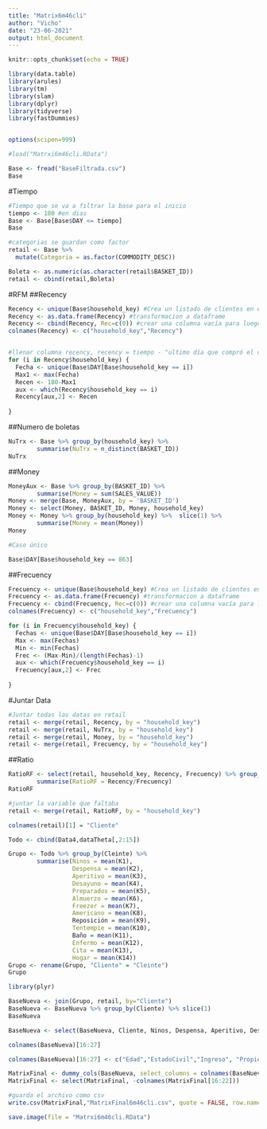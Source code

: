```yaml
---
title: "Matrix6m46cli"
author: "Vicho"
date: "23-06-2021"
output: html_document
---
```


```r
knitr::opts_chunk$set(echo = TRUE)
```

```r
library(data.table)
library(arules)
library(tm)
library(slam)
library(dplyr)
library(tidyverse)
library(fastDummies)


options(scipen=999)

```

```r
#load("Matrxi6m46cli.RData")
```

```r
Base <- fread("BaseFiltrada.csv")
Base
```

#Tiempo
```r
#Tiempo que se va a filtrar la base para el inicio
tiempo <- 180 #en dias
Base <- Base[Base$DAY <= tiempo]
Base
```

```r
#categorias se guardan como factor
retail <- Base %>% 
  mutate(Categoria = as.factor(COMMODITY_DESC))
```


```r
Boleta <- as.numeric(as.character(retail$BASKET_ID))
retail <- cbind(retail,Boleta)
```



#RFM
##Recency
```r
Recency <- unique(Base$household_key) #Crea un listado de clientes en el tiempo determinado
Recency <- as.data.frame(Recency) #transformacion a dataframe
Recency <- cbind(Recency, Rec=c(0)) #crear una columna vacía para luego llenarla con el recency
colnames(Recency) <- c("household_key","Recency")


#llenar columna recency, recency = tiempo - "ultimo día que compró el cliente"
for (i in Recency$household_key) {
  Fecha <- unique(Base$DAY[Base$household_key == i])
  Max1 <- max(Fecha)
  Recen <- 180-Max1
  aux <- which(Recency$household_key == i)
  Recency[aux,2] <- Recen
  
}
```




##Numero de boletas
```r
NuTrx <- Base %>% group_by(household_key) %>%  
        summarise(NuTrx = n_distinct(BASKET_ID))
NuTrx
```



##Money
```r
MoneyAux <- Base %>% group_by(BASKET_ID) %>%  
        summarise(Money = sum(SALES_VALUE))
Money <- merge(Base, MoneyAux, by = 'BASKET_ID')
Money <- select(Money, BASKET_ID, Money, household_key)
Money <- Money %>% group_by(household_key) %>%  slice(1) %>%
        summarise(Money = mean(Money))
Money


```




```r

#Caso único

Base$DAY[Base$household_key == 863]
```

##Frecuency
```r
Frecuency <- unique(Base$household_key) #Crea un listado de clientes en el tiempo determinado
Frecuency <- as.data.frame(Frecuency) #transformacion a dataframe
Frecuency <- cbind(Frecuency, Rec=c(0)) #crear una columna vacía para luego llenarla con el recency
colnames(Frecuency) <- c("household_key","Frecuency")

for (i in Frecuency$household_key) {
  Fechas <- unique(Base$DAY[Base$household_key == i])
  Max <- max(Fechas)
  Min <- min(Fechas)
  Frec <- (Max-Min)/(length(Fechas)-1)
  aux <- which(Frecuency$household_key == i)
  Frecuency[aux,2] <- Frec
  
}
```




#Juntar Data
```r
#Juntar todas las datas en retail
retail <- merge(retail, Recency, by = "household_key")
retail <- merge(retail, NuTrx, by = "household_key")
retail <- merge(retail, Money, by = "household_key")
retail <- merge(retail, Frecuency, by = "household_key")
```


##Ratio
```r
RatioRF <- select(retail, household_key, Recency, Frecuency) %>% group_by(household_key) %>%  slice(1) %>%
        summarise(RatioRF = Recency/Frecuency)
RatioRF

#juntar la variable que faltaba
retail <- merge(retail, RatioRF, by = "household_key")
```


```r
colnames(retail)[1] = "Cliente"
```


```r
Todo <- cbind(Data4,dataTheta[,2:15])
```

```r
Grupo <- Todo %>% group_by(Cleinte) %>%  
        summarise(Ninos = mean(K1),
                  Despensa = mean(K2),
                  Aperitivo = mean(K3),
                  Desayuno = mean(K4),
                  Preparados = mean(K5),
                  Almuerzo = mean(K6),
                  Freezer = mean(K7),
                  Americano = mean(K8),
                  Reposición = mean(K9),
                  Tentempie = mean(K10),
                  Baño = mean(K11),
                  Enfermo = mean(K12),
                  Cita = mean(K13),
                  Hogar = mean(K14))
Grupo <- rename(Grupo, "Cliente" = "Cleinte")
Grupo
```




```r
library(plyr)
```


```r
BaseNueva <- join(Grupo, retail, by="Cliente")
BaseNueva <- BaseNueva %>% group_by(Cliente) %>% slice(1)
BaseNueva
```



```r
BaseNueva <- select(BaseNueva, Cliente, Ninos, Despensa, Aperitivo, Desayuno, Preparados, Almuerzo, Freezer, Americano, Reposición, Tentempie, Baño, Enfermo, Cita, Hogar, AGE_DESC, MARITAL_STATUS_CODE, INCOME_DESC, HOMEOWNER_DESC, HH_COMP_DESC, HOUSEHOLD_SIZE_DESC, KID_CATEGORY_DESC, Recency, NuTrx, Money, Frecuency, RatioRF)
```


```r
colnames(BaseNueva)[16:27]
```


```r
colnames(BaseNueva)[16:27] <- c("Edad","EstadoCivil","Ingreso", "Propietario","ComposicionFamiliar","TamañoFamiliar","NuNiños","Recency","NuTrx","Money","Frecuency","RatioRF")
```

```r
MatrixFinal <- dummy_cols(BaseNueva, select_columns = colnames(BaseNueva[16:22]))
MatrixFinal <- select(MatrixFinal, -colnames(MatrixFinal[16:22]))
```


```r
#guarda el archivo como csv
write.csv(MatrixFinal,"MatrixFinal6m46cli.csv", quote = FALSE, row.names = FALSE)
```



```r
save.image(file = "Matrxi6m46cli.RData")
```